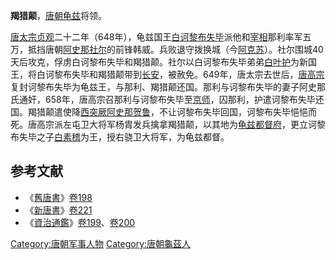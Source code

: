 '''羯猎颠'''，[[唐朝|唐朝]][[龟兹|龟兹]]将领。

[[唐太宗|唐太宗]][[贞观|贞观]]二十二年（648年），龟兹国王[[白诃黎布失毕|白诃黎布失毕]]派他和[[宰相|宰相]]那利率军五万，抵挡唐朝[[阿史那社尔|阿史那社尔]]的前锋韩威。兵败退守拨换城（今[[阿克苏|阿克苏]]）。社尔围城40天后攻克，俘虏白诃黎布失毕和羯猎颠。社尔以白诃黎布失毕弟弟[[白叶护|白叶护]]为新国王，将白诃黎布失毕和羯猎颠带到[[长安|长安]]，被赦免。649年，唐太宗去世后，[[唐高宗|唐高宗]]复封诃黎布失毕为龟兹王，与那利、羯猎颠还国。那利与诃黎布失毕的妻子阿史那氏通奸，658年，唐高宗召那利与诃黎布失毕至[[京师|京师]]，囚那利，护遣诃黎布失毕还国。羯猎颠遣使降[[西突厥|西突厥]][[阿史那贺鲁|阿史那贺鲁]]，不让诃黎布失毕回国，诃黎布失毕悒悒而死。唐高宗派左屯卫大将军杨胄发兵擒拿羯猎颠，以其地为[[龟兹|龟兹]][[都督府|都督府]]，更立诃黎布失毕之子[[白素稽|白素稽]]为王，授右骁卫大将军，为龟兹都督。
==参考文献==
*《[[舊唐書|舊唐書]]》[[s:舊唐書/卷198|卷198]]
*《[[新唐書|新唐書]]》[[s:新唐书/卷221|卷221]]
*《[[資治通鑑|資治通鑑]]》[[s:資治通鑑/卷199|卷199]]、[[s:資治通鑑/卷200|卷200]] 

[[Category:唐朝军事人物|Category:唐朝军事人物]]
[[Category:唐朝龜茲人|Category:唐朝龜茲人]]